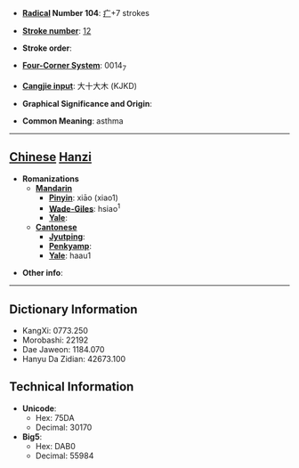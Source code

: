 * '''[[Wiktionary:Chinese radical index| Radical]] Number 104''': [[Wiktionary:Chinese radical index 疒|疒]]+7 strokes

* '''[[Wiktionary:Chinese total strokes index|Stroke number]]''': [[Wiktionary:Chinese total strokes index 12|12]]

* '''Stroke order''': 

* '''[[Wiktionary:Chinese four corner index|Four-Corner System]]''': 0014<sub>7</sub>

* '''[[Wiktionary:Chinese Cangjie index|Cangjie input]]''': 大十大木 (KJKD)

* '''Graphical Significance and Origin''': 

* '''Common Meaning''': asthma

----

== [[Chinese]] [[Hanzi]] ==

* '''Romanizations'''
** '''[[Mandarin]]'''
*** '''[[Pinyin]]''': xiāo (xiao1)
*** '''[[Wade-Giles]]''': hsiao<sup>1</sup>
*** '''[[Yale]]''': 
** '''[[Cantonese]]'''
*** '''[[Jyutping]]''':
*** '''[[Penkyamp]]''': 
*** '''[[Yale]]''': haau1

* '''Other info''': 

----

== Dictionary Information ==

* KangXi: 0773.250
* Morobashi: 22192
* Dae Jaweon: 1184.070
* Hanyu Da Zidian: 42673.100

== Technical Information ==

* '''Unicode''':
** Hex: 75DA
** Decimal: 30170
* '''Big5''':
** Hex: DAB0
** Decimal: 55984